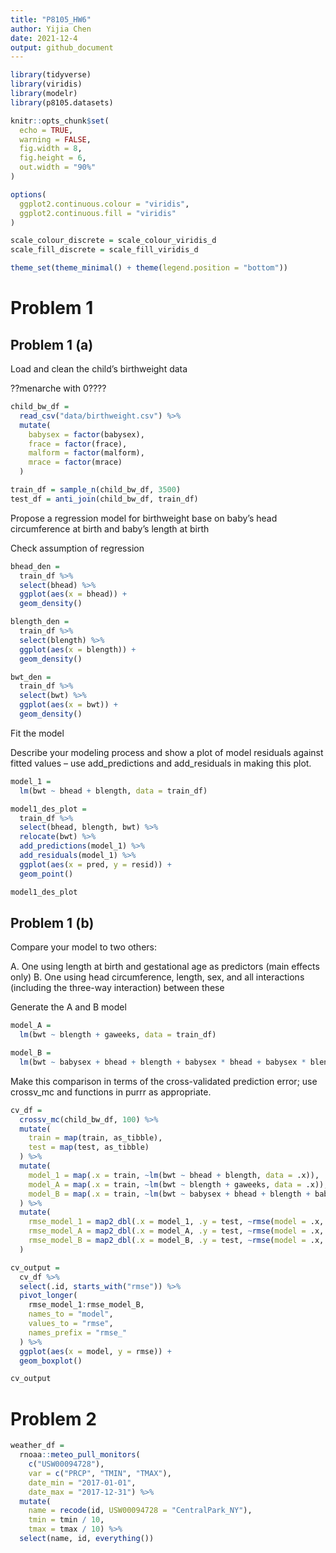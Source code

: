 ```yaml
---
title: "P8105_HW6"
author: Yijia Chen
date: 2021-12-4
output: github_document
---
```


```r
library(tidyverse)
library(viridis)
library(modelr)
library(p8105.datasets)

knitr::opts_chunk$set(
  echo = TRUE,
  warning = FALSE,
  fig.width = 8,
  fig.height = 6,
  out.width = "90%"
)

options(
  ggplot2.continuous.colour = "viridis",
  ggplot2.continuous.fill = "viridis"
)

scale_colour_discrete = scale_colour_viridis_d
scale_fill_discrete = scale_fill_viridis_d

theme_set(theme_minimal() + theme(legend.position = "bottom"))
```

# Problem 1
## Problem 1 (a)

Load and clean the child’s birthweight data

??menarche with 0????

```r
child_bw_df = 
  read_csv("data/birthweight.csv") %>% 
  mutate(
    babysex = factor(babysex),
    frace = factor(frace),
    malform = factor(malform),
    mrace = factor(mrace)
  )

train_df = sample_n(child_bw_df, 3500)
test_df = anti_join(child_bw_df, train_df)
```

Propose a regression model for birthweight base on baby’s head circumference at birth and baby’s length at birth

Check assumption of regression

```r
bhead_den = 
  train_df %>% 
  select(bhead) %>% 
  ggplot(aes(x = bhead)) +
  geom_density()

blength_den = 
  train_df %>% 
  select(blength) %>% 
  ggplot(aes(x = blength)) +
  geom_density()

bwt_den =
  train_df %>% 
  select(bwt) %>% 
  ggplot(aes(x = bwt)) +
  geom_density()
```

Fit the model

Describe your modeling process and show a plot of model residuals against fitted values – use add_predictions and add_residuals in making this plot.

```r
model_1 = 
  lm(bwt ~ bhead + blength, data = train_df) 

model1_des_plot =
  train_df %>% 
  select(bhead, blength, bwt) %>% 
  relocate(bwt) %>% 
  add_predictions(model_1) %>% 
  add_residuals(model_1) %>% 
  ggplot(aes(x = pred, y = resid)) +
  geom_point()

model1_des_plot
```

## Problem 1 (b)

Compare your model to two others:

A. One using length at birth and gestational age as predictors (main effects only)
B. One using head circumference, length, sex, and all interactions (including the three-way interaction) between these

Generate the A and B model

```r
model_A = 
  lm(bwt ~ blength + gaweeks, data = train_df)

model_B = 
  lm(bwt ~ babysex + bhead + blength + babysex * bhead + babysex * blength + bhead * blength + babysex * bhead * blength, data = train_df)
```

Make this comparison in terms of the cross-validated prediction error; use crossv_mc and functions in purrr as appropriate.

```r
cv_df = 
  crossv_mc(child_bw_df, 100) %>% 
  mutate(
    train = map(train, as_tibble),
    test = map(test, as_tibble)
  ) %>% 
  mutate(
    model_1 = map(.x = train, ~lm(bwt ~ bhead + blength, data = .x)),
    model_A = map(.x = train, ~lm(bwt ~ blength + gaweeks, data = .x)),
    model_B = map(.x = train, ~lm(bwt ~ babysex + bhead + blength + babysex * bhead + babysex * blength + bhead * blength + babysex * bhead * blength, data = .x))
  ) %>% 
  mutate(
    rmse_model_1 = map2_dbl(.x = model_1, .y = test, ~rmse(model = .x, data = .y)),
    rmse_model_A = map2_dbl(.x = model_A, .y = test, ~rmse(model = .x, data = .y)),
    rmse_model_B = map2_dbl(.x = model_B, .y = test, ~rmse(model = .x, data = .y))
  )

cv_output = 
  cv_df %>% 
  select(.id, starts_with("rmse")) %>% 
  pivot_longer(
    rmse_model_1:rmse_model_B,
    names_to = "model",
    values_to = "rmse",
    names_prefix = "rmse_"
  ) %>% 
  ggplot(aes(x = model, y = rmse)) +
  geom_boxplot()

cv_output
```


# Problem 2

```r
weather_df = 
  rnoaa::meteo_pull_monitors(
    c("USW00094728"),
    var = c("PRCP", "TMIN", "TMAX"), 
    date_min = "2017-01-01",
    date_max = "2017-12-31") %>%
  mutate(
    name = recode(id, USW00094728 = "CentralPark_NY"),
    tmin = tmin / 10,
    tmax = tmax / 10) %>%
  select(name, id, everything())
```

